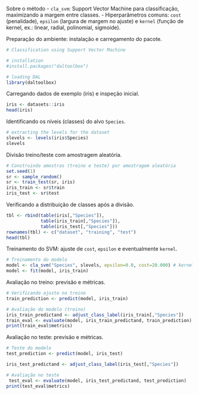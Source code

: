 Sobre o método
- `cla_svm`: Support Vector Machine para classificação, maximizando a margem entre classes.
- Hiperparâmetros comuns: `cost` (penalidade), `epsilon` (largura de margem no ajuste) e `kernel` (função de kernel, ex.: linear, radial, polinomial, sigmoide).

Preparação do ambiente: instalação e carregamento do pacote.
```r
# Classification using Support Vector Machine

# installation 
#install.packages("daltoolbox")

# loading DAL
library(daltoolbox) 
```

Carregando dados de exemplo (iris) e inspeção inicial.
```r
iris <- datasets::iris
head(iris)
```

Identificando os níveis (classes) do alvo `Species`.
```r
# extracting the levels for the dataset
slevels <- levels(iris$Species)
slevels
```

Divisão treino/teste com amostragem aleatória.
```r
# Construindo amostras (treino e teste) por amostragem aleatória
set.seed(1)
sr <- sample_random()
sr <- train_test(sr, iris)
iris_train <- sr$train
iris_test <- sr$test
```

Verificando a distribuição de classes após a divisão.
```r

tbl <- rbind(table(iris[,"Species"]), 
             table(iris_train[,"Species"]), 
             table(iris_test[,"Species"]))
rownames(tbl) <- c("dataset", "training", "test")
head(tbl)
```

Treinamento do SVM: ajuste de `cost`, `epsilon` e eventualmente `kernel`.
```r
# Treinamento do modelo
model <- cla_svm("Species", slevels, epsilon=0.0, cost=20.000) # kernel padrão; ajuste conforme necessário
model <- fit(model, iris_train)

```

Avaliação no treino: previsão e métricas.
```r
# Verificando ajuste no treino
train_prediction <- predict(model, iris_train)

# Avaliação do modelo (treino)
iris_train_predictand <- adjust_class_label(iris_train[,"Species"])
train_eval <- evaluate(model, iris_train_predictand, train_prediction)
print(train_eval$metrics)
```

Avaliação no teste: previsão e métricas.
```r
# Teste do modelo
test_prediction <- predict(model, iris_test)

iris_test_predictand <- adjust_class_label(iris_test[,"Species"])

# Avaliação no teste
 test_eval <- evaluate(model, iris_test_predictand, test_prediction)
print(test_eval$metrics)
```
